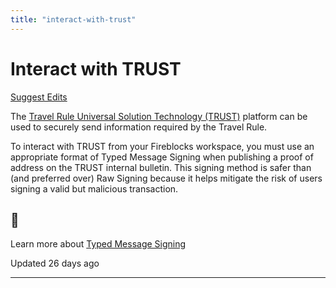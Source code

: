 ```yaml
---
title: "interact-with-trust"
---
```

  
  # Interact with TRUST

[Suggest Edits](/edit/interact-with-trust)

The [Travel Rule Universal Solution Technology (TRUST)](https://www.coinbase.com/blog/introducing-the-travel-rule-universal-solution-technology-trust) platform can be used to securely send information required by the Travel Rule.

To interact with TRUST from your Fireblocks workspace, you must use an appropriate format of Typed Message Signing when publishing a proof of address on the TRUST internal bulletin. This signing method is safer than (and preferred over) Raw Signing because it helps mitigate the risk of users signing a valid but malicious transaction.

<Info>

## 📘

Learn more about [Typed Message Signing](/docs/typed-message-signing-1#what-are-the-use-cases-for-typed-message-signing)



</Info>

Updated 26 days ago

* * *